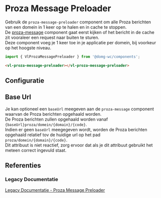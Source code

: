 
# Proza Message Preloader

Gebruik de `proza-message-preloader` component om alle Proza berichten van een domein in 1 keer op te halen en in
cache te stoppen.<br/>
De [proza-message](/docs/components-proza-message--proza-message-default) component gaat eerst kijken of het bericht in
de cache zit vooraleer een request naar buiten te sturen.<br/>
Deze component voeg je 1 keer toe in je applicatie per domein, bij voorkeur op het hoogste niveau.

```js
import { VlProzaMessagePreloader } from '@domg-wc/components';
```

```html
<vl-proza-message-preloader></vl-proza-message-preloader>
```

<Canvas of={VlProzaMessagePreloaderStories.ProzaMessagePreloaderDefault} />


## Configuratie

<ArgTypes of={VlProzaMessagePreloaderStories.ProzaMessagePreloaderDefault} />


## Base Url

Je kan optioneel een `baseUrl` meegeven aan de `proza-message` component waarvan de Proza berichten opgehaald
worden.<br/>
De Proza berichten zullen opgehaald worden vanaf `{baseUrl}proza/domein/{domain}/{code}`.<br/>
Indien er geen `baseUrl` meegegeven wordt, worden de Proza berichten opgehaald relatief tov de huidige url op het pad
`proza/domein/{domain}/{code}`.<br/>
Dit attribuut is niet reactief, zorg ervoor dat als je dit attribuut gebruikt het meteen correct ingevuld staat.


## Referenties

### Legacy Documentatie

[Legacy Documentatie - Proza Message Preloader](https://webcomponenten.omgeving.vlaanderen.be/doc/VlProzaMessagePreloader.html)
